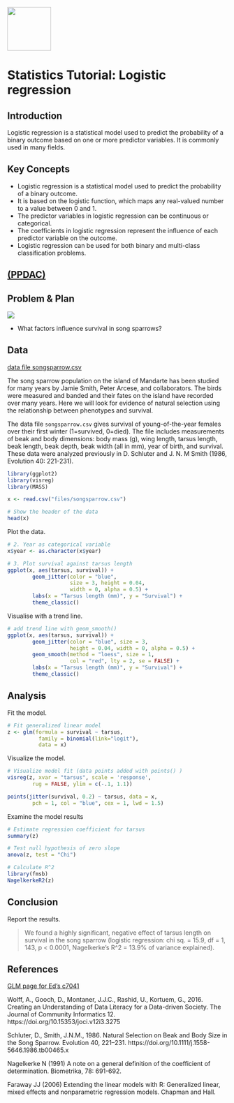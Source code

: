 ![](img/harug_2024_tp.png){width="100"} 

# Statistics Tutorial: Logistic regression

## Introduction

Logistic regression is a statistical model used to predict the probability of a binary outcome based on one or more predictor variables. It is commonly used in many fields.

## Key Concepts
- Logistic regression is a statistical model used to predict the probability of a binary outcome.
- It is based on the logistic function, which maps any real-valued number to a value between 0 and 1.
- The predictor variables in logistic regression can be continuous or categorical.
- The coefficients in logistic regression represent the influence of each predictor variable on the outcome.
- Logistic regression can be used for both binary and multi-class classification problems.

## [(PPDAC)](https://www.researchgate.net/publication/347531630_Creating_an_Understanding_of_Data_Literacy_for_a_Data-driven_Society)

## Problem & Plan

![](img/song-sparrow.png)

- What factors influence survival in song sparrows?

## Data

[data file songsparrow.csv](files/songsparrow.csv)

The song sparrow population on the island of Mandarte has been studied for many years by Jamie Smith, Peter Arcese, and collaborators. The birds were measured and banded and their fates on the island have recorded over many years. Here we will look for evidence of natural selection using the relationship between phenotypes and survival.

The data file `songsparrow.csv` gives survival of young-of-the-year females over their first winter (1=survived, 0=died). The file includes measurements of beak and body dimensions: body mass (g), wing length, tarsus length, beak length, beak depth, beak width (all in mm), year of birth, and survival. These data were analyzed previously in D. Schluter and J. N. M Smith (1986, Evolution 40: 221-231).

```r
library(ggplot2)
library(visreg)
library(MASS)

x <- read.csv("files/songsparrow.csv")

# Show the header of the data
head(x)
```

Plot the data.

```r
# 2. Year as categorical variable
x$year <- as.character(x$year)

# 3. Plot survival against tarsus length
ggplot(x, aes(tarsus, survival)) +
        geom_jitter(color = "blue", 
                    size = 3, height = 0.04, 
                    width = 0, alpha = 0.5) +
        labs(x = "Tarsus length (mm)", y = "Survival") + 
        theme_classic()
```

Visualise with a trend line.

```r

# add trend line with geom_smooth()
ggplot(x, aes(tarsus, survival)) +
        geom_jitter(color = "blue", size = 3, 
                    height = 0.04, width = 0, alpha = 0.5) +
        geom_smooth(method = "loess", size = 1, 
                    col = "red", lty = 2, se = FALSE) +
        labs(x = "Tarsus length (mm)", y = "Survival") + 
        theme_classic()
```


## Analysis

Fit the model.

```r
# Fit generalized linear model
z <- glm(formula = survival ~ tarsus, 
          family = binomial(link="logit"), 
          data = x)
```

Visualize the model.

```r
# Visualize model fit (data points added with points() )
visreg(z, xvar = "tarsus", scale = 'response',
        rug = FALSE, ylim = c(-.1, 1.1))

points(jitter(survival, 0.2) ~ tarsus, data = x, 
        pch = 1, col = "blue", cex = 1, lwd = 1.5)
```

Examine the model results

```r
# Estimate regression coefficient for tarsus
summary(z)
```



```r
# Test null hypothesis of zero slope
anova(z, test = "Chi")

# Calculate R^2
library(fmsb)
NagelkerkeR2(z)
```


## Conclusion

Report the results.

>We found a highly significant, negative effect of tarsus length on survival in the song sparrow (logistic regression: chi sq. = 15.9, df = 1, 143, p < 0.0001, Nagelkerke's R^2 = 13.9% of variance explained).  

## References
[GLM page for Ed's c7041](https://c7041-2022.github.io/website/lab14-GLM.html)

Wolff, A., Gooch, D., Montaner, J.J.C., Rashid, U., Kortuem, G., 2016. Creating an Understanding of Data Literacy for a Data-driven Society. The Journal of Community Informatics 12. https://doi.org/10.15353/joci.v12i3.3275

Schluter, D., Smith, J.N.M., 1986. Natural Selection on Beak and Body Size in the Song Sparrow. Evolution 40, 221–231. https://doi.org/10.1111/j.1558-5646.1986.tb00465.x

Nagelkerke N (1991) A note on a general definition of the coefficient of determination. Biometrika, 78: 691-692.

Faraway JJ (2006) Extending the linear models with R: Generalized linear, mixed effects and nonparametric regression models. Chapman and Hall.
